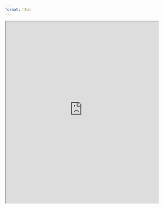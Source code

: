 ```yaml
---
format: html
---
```

<iframe src="https://hyouji-joo-portfolio.carrd.co/" width="100%" height="600"></iframe>
